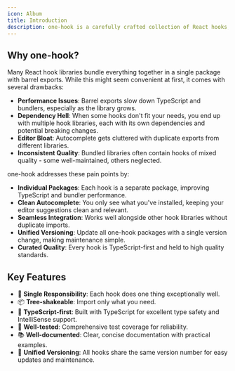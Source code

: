 ```yaml
---
icon: Album
title: Introduction
description: one-hook is a carefully crafted collection of React hooks, where each hook does one thing and does it well. Following the Unix philosophy of modularity, each hook is independently packaged and can be installed separately, ensuring minimal bundle size and maximum flexibility.
---
```


## Why one-hook?

Many React hook libraries bundle everything together in a single package with barrel exports. While this might seem convenient at first, it comes with several drawbacks:

- **Performance Issues**: Barrel exports slow down TypeScript and bundlers, especially as the library grows.
- **Dependency Hell**: When some hooks don't fit your needs, you end up with multiple hook libraries, each with its own dependencies and potential breaking changes.
- **Editor Bloat**: Autocomplete gets cluttered with duplicate exports from different libraries.
- **Inconsistent Quality**: Bundled libraries often contain hooks of mixed quality - some well-maintained, others neglected.

one-hook addresses these pain points by:

- **Individual Packages**: Each hook is a separate package, improving TypeScript and bundler performance.
- **Clean Autocomplete**: You only see what you've installed, keeping your editor suggestions clean and relevant.
- **Seamless Integration**: Works well alongside other hook libraries without duplicate imports.
- **Unified Versioning**: Update all one-hook packages with a single version change, making maintenance simple.
- **Curated Quality**: Every hook is TypeScript-first and held to high quality standards.

## Key Features

- 🎯 **Single Responsibility**: Each hook does one thing exceptionally well.
- 📦 **Tree-shakeable**: Import only what you need.
- 💪 **TypeScript-first**: Built with TypeScript for excellent type safety and IntelliSense support.
- 🧪 **Well-tested**: Comprehensive test coverage for reliability.
- 📚 **Well-documented**: Clear, concise documentation with practical examples.
- 🔄 **Unified Versioning**: All hooks share the same version number for easy updates and maintenance.

